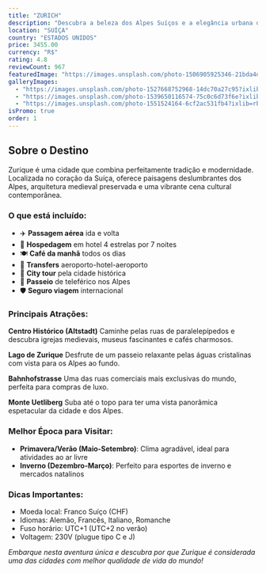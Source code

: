 ```yaml
---
title: "ZURICH"
description: "Descubra a beleza dos Alpes Suíços e a elegância urbana de Zurique em uma viagem inesquecível."
location: "SUÍÇA"
country: "ESTADOS UNIDOS"
price: 3455.00
currency: "R$"
rating: 4.8
reviewCount: 967
featuredImage: "https://images.unsplash.com/photo-1506905925346-21bda4d32df4?ixlib=rb-4.0.3&ixid=M3wxMjA3fDB8MHxwaG90by1wYWdlfHx8fGVufDB8fHx8fA%3D%3D&auto=format&fit=crop&w=2070&q=80"
galleryImages:
  - "https://images.unsplash.com/photo-1527668752968-14dc70a27c95?ixlib=rb-4.0.3&auto=format&fit=crop&w=2070&q=80"
  - "https://images.unsplash.com/photo-1539650116574-75c0c6d73f6e?ixlib=rb-4.0.3&auto=format&fit=crop&w=2070&q=80"
  - "https://images.unsplash.com/photo-1551524164-6cf2ac531fb4?ixlib=rb-4.0.3&auto=format&fit=crop&w=2070&q=80"
isPromo: true
order: 1
---
```


## Sobre o Destino

Zurique é uma cidade que combina perfeitamente tradição e modernidade. Localizada no coração da Suíça, oferece paisagens deslumbrantes dos Alpes, arquitetura medieval preservada e uma vibrante cena cultural contemporânea.

### O que está incluído:

- ✈️ **Passagem aérea** ida e volta
- 🏨 **Hospedagem** em hotel 4 estrelas por 7 noites
- 🍽️ **Café da manhã** todos os dias
- 🚌 **Transfers** aeroporto-hotel-aeroporto
- 🎫 **City tour** pela cidade histórica
- 🚠 **Passeio** de teleférico nos Alpes
- 🛡️ **Seguro viagem** internacional

### Principais Atrações:

**Centro Histórico (Altstadt)**
Caminhe pelas ruas de paralelepípedos e descubra igrejas medievais, museus fascinantes e cafés charmosos.

**Lago de Zurique**
Desfrute de um passeio relaxante pelas águas cristalinas com vista para os Alpes ao fundo.

**Bahnhofstrasse**
Uma das ruas comerciais mais exclusivas do mundo, perfeita para compras de luxo.

**Monte Uetliberg**
Suba até o topo para ter uma vista panorâmica espetacular da cidade e dos Alpes.

### Melhor Época para Visitar:

- **Primavera/Verão (Maio-Setembro)**: Clima agradável, ideal para atividades ao ar livre
- **Inverno (Dezembro-Março)**: Perfeito para esportes de inverno e mercados natalinos

### Dicas Importantes:

- Moeda local: Franco Suíço (CHF)
- Idiomas: Alemão, Francês, Italiano, Romanche
- Fuso horário: UTC+1 (UTC+2 no verão)
- Voltagem: 230V (plugue tipo C e J)

*Embarque nesta aventura única e descubra por que Zurique é considerada uma das cidades com melhor qualidade de vida do mundo!*